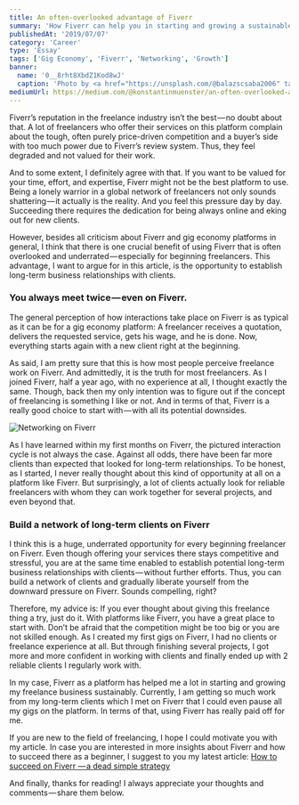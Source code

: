 ```yaml
---
title: An often-overlooked advantage of Fiverr
summary: 'How Fiverr can help you in starting and growing a sustainable freelance business.'
publishedAt: '2019/07/07'
category: 'Career'
type: 'Essay'
tags: ['Gig Economy', 'Fiverr', 'Networking', 'Growth']
banner:
  name: '0__8rht8XbdZ1Kod8wJ'
  caption: 'Photo by <a href="https://unsplash.com/@balazscsaba2006" target="_blank" rel="noopener noreferrer">Csaba Balazs</a> on Unsplash'
mediumUrl: https://medium.com/@konstantinmuenster/an-often-overlooked-advantage-of-fiverr-655b82eb302f
---
```




Fiverr’s reputation in the freelance industry isn’t the best — no doubt about that. A lot of freelancers who offer their services on this platform complain about the tough, often purely price-driven competition and a buyer’s side with too much power due to Fiverr’s review system. Thus, they feel degraded and not valued for their work.

And to some extent, I definitely agree with that. If you want to be valued for your time, effort, and expertise, Fiverr might not be the best platform to use. Being a lonely warrior in a global network of freelancers not only sounds shattering — it actually is the reality. And you feel this pressure day by day. Succeeding there requires the dedication for being always online and eking out for new clients.

However, besides all criticism about Fiverr and gig economy platforms in general, I think that there is one crucial benefit of using Fiverr that is often overlooked and underrated — especially for beginning freelancers. This advantage, I want to argue for in this article, is the opportunity to establish long-term business relationships with clients.

### You always meet twice — even on Fiverr.

The general perception of how interactions take place on Fiverr is as typical as it can be for a gig economy platform: A freelancer receives a quotation, delivers the requested service, gets his wage, and he is done. Now, everything starts again with a new client right at the beginning.

As said, I am pretty sure that this is how most people perceive freelance work on Fiverr. And admittedly, it is the truth for most freelancers. As I joined Fiverr, half a year ago, with no experience at all, I thought exactly the same. Though, back then my only intention was to figure out if the concept of freelancing is something I like or not. And in terms of that, Fiverr is a really good choice to start with — with all its potential downsides.

<Image
  src={FiverrCycle}
  alt="Networking on Fiverr"
  caption="How most people perceive freelance work on Fiverr — but that is only half the story."
/>

As I have learned within my first months on Fiverr, the pictured interaction cycle is not always the case. Against all odds, there have been far more clients than expected that looked for long-term relationships. To be honest, as I started, I never really thought about this kind of opportunity at all on a platform like Fiverr. But surprisingly, a lot of clients actually look for reliable freelancers with whom they can work together for several projects, and even beyond that.

### Build a network of long-term clients on Fiverr

I think this is a huge, underrated opportunity for every beginning freelancer on Fiverr. Even though offering your services there stays competitive and stressful, you are at the same time enabled to establish potential long-term business relationships with clients — without further efforts. Thus, you can build a network of clients and gradually liberate yourself from the downward pressure on Fiverr. Sounds compelling, right?

Therefore, my advice is: If you ever thought about giving this freelance thing a try, just do it. With platforms like Fiverr, you have a great place to start with. Don’t be afraid that the competition might be too big or you are not skilled enough. As I created my first gigs on Fiverr, I had no clients or freelance experience at all. But through finishing several projects, I got more and more confident in working with clients and finally ended up with 2 reliable clients I regularly work with.

In my case, Fiverr as a platform has helped me a lot in starting and growing my freelance business sustainably. Currently, I am getting so much work from my long-term clients which I met on Fiverr that I could even pause all my gigs on the platform. In terms of that, using Fiverr has really paid off for me.

If you are new to the field of freelancing, I hope I could motivate you with my article. In case you are interested in more insights about Fiverr and how to succeed there as a beginner, I suggest to you my latest article: [How to succeed on Fiverr — a dead simple strategy](/blog/how-to-succeed-on-fiverr-a-dead-simple-strategy)

And finally, thanks for reading! I always appreciate your thoughts and comments — share them below.
